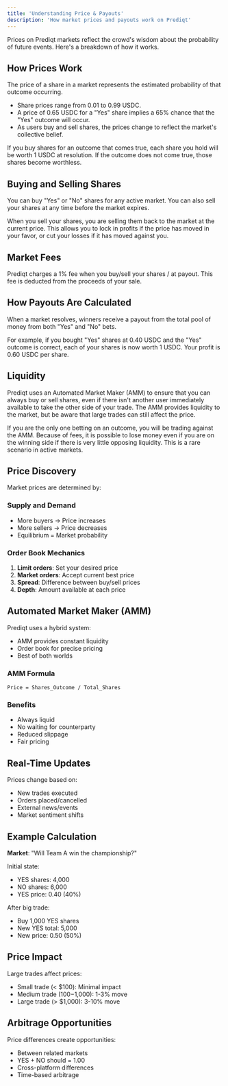 ```yaml
---
title: 'Understanding Price & Payouts'
description: 'How market prices and payouts work on Prediqt'
---
```


Prices on Prediqt markets reflect the crowd's wisdom about the probability of future events. Here's a breakdown of how it works.

## How Prices Work

The price of a share in a market represents the estimated probability of that outcome occurring.

- Share prices range from 0.01 to 0.99 USDC.
- A price of 0.65 USDC for a "Yes" share implies a 65% chance that the "Yes" outcome will occur.
- As users buy and sell shares, the prices change to reflect the market's collective belief.

If you buy shares for an outcome that comes true, each share you hold will be worth 1 USDC at resolution. If the outcome does not come true, those shares become worthless.

## Buying and Selling Shares

You can buy "Yes" or "No" shares for any active market. You can also sell your shares at any time before the market expires.

When you sell your shares, you are selling them back to the market at the current price. This allows you to lock in profits if the price has moved in your favor, or cut your losses if it has moved against you.

## Market Fees

Prediqt charges a 1% fee when you buy/sell your shares / at payout. This fee is deducted from the proceeds of your sale. 

## How Payouts Are Calculated

When a market resolves, winners receive a payout from the total pool of money from both "Yes" and "No" bets.

For example, if you bought "Yes" shares at 0.40 USDC and the "Yes" outcome is correct, each of your shares is now worth 1 USDC. Your profit is 0.60 USDC per share.

## Liquidity

Prediqt uses an Automated Market Maker (AMM) to ensure that you can always buy or sell shares, even if there isn't another user immediately available to take the other side of your trade. The AMM provides liquidity to the market, but be aware that large trades can still affect the price.

If you are the only one betting on an outcome, you will be trading against the AMM. Because of fees, it is possible to lose money even if you are on the winning side if there is very little opposing liquidity. This is a rare scenario in active markets.

## Price Discovery

Market prices are determined by:

### Supply and Demand
- More buyers → Price increases
- More sellers → Price decreases
- Equilibrium = Market probability

### Order Book Mechanics
1. **Limit orders**: Set your desired price
2. **Market orders**: Accept current best price
3. **Spread**: Difference between buy/sell prices
4. **Depth**: Amount available at each price

## Automated Market Maker (AMM)

Prediqt uses a hybrid system:
- AMM provides constant liquidity
- Order book for precise pricing
- Best of both worlds

### AMM Formula
```
Price = Shares_Outcome / Total_Shares
```

### Benefits
- Always liquid
- No waiting for counterparty
- Reduced slippage
- Fair pricing

## Real-Time Updates

Prices change based on:
- New trades executed
- Orders placed/cancelled
- External news/events
- Market sentiment shifts

## Example Calculation

**Market**: "Will Team A win the championship?"

Initial state:
- YES shares: 4,000
- NO shares: 6,000
- YES price: 0.40 (40%)

After big trade:
- Buy 1,000 YES shares
- New YES total: 5,000
- New price: 0.50 (50%)

## Price Impact

Large trades affect prices:
- Small trade (< $100): Minimal impact
- Medium trade ($100-$1,000): 1-3% move
- Large trade (> $1,000): 3-10% move

## Arbitrage Opportunities

Price differences create opportunities:
- Between related markets
- YES + NO should = 1.00
- Cross-platform differences
- Time-based arbitrage
